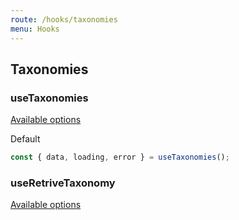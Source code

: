 ```yaml
---
route: /hooks/taxonomies
menu: Hooks
---
```


## Taxonomies

### useTaxonomies

[Available options](https://developer.wordpress.org/rest-api/reference/taxonomies/#list-taxonomies)

Default

```jsx
const { data, loading, error } = useTaxonomies();
```

### useRetriveTaxonomy

[Available options](https://developer.wordpress.org/rest-api/reference/taxonomies/#retrieve-a-taxonomy)

